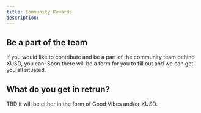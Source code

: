 ```yaml
---
title: Community Rewards
description: 
---
```


## Be a part of the team

If you would like to contribute and be a part of the community team behind XUSD, you can! Soon there will be a form for you to fill out and we can get you all situated.


## What do you get in retrun? 

TBD it will be either in the form of Good Vibes and/or XUSD.

